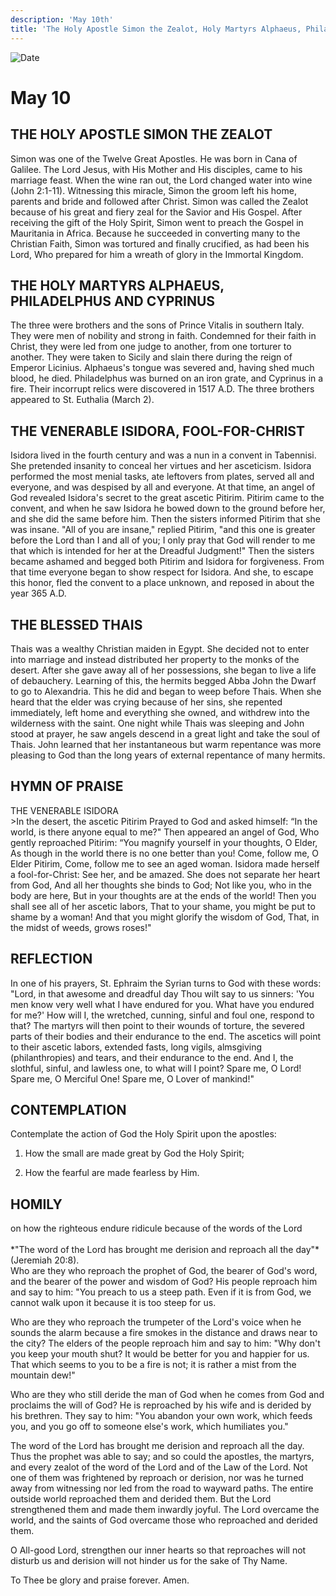 ```yaml
---
description: 'May 10th'
title: 'The Holy Apostle Simon the Zealot, Holy Martyrs Alphaeus, Philadelphius and Cyprinus, Venerable Isidore, Blessed Thais'
---
```


<CustomPaginator />
<RunningHead />

<Image src="/title-imprint.png" height={68} width={50} alt="Date" className="title-imprint"/>

# <div id="date">May <Image className="four-dot" src="/four-dot.png" height={15} width={15} alt="" />10</div>

## THE HOLY APOSTLE SIMON THE ZEALOT

Simon was one of the Twelve Great Apostles. He was born in Cana of Galilee. The Lord Jesus, with His Mother and His disciples, came to his marriage feast. When the wine ran out, the Lord changed water into wine (John 2:1-11). Witnessing this miracle, Simon the groom left his home, parents and bride and followed after Christ. Simon was called the Zealot because of his great and fiery zeal for the Savior and His Gospel. After receiving the gift of the Holy Spirit, Simon went to preach the Gospel in Mauritania in Africa. Because he succeeded in converting many to the Christian Faith, Simon was tortured and finally crucified, as had been his Lord, Who prepared for him a wreath of glory in the Immortal Kingdom.

## THE HOLY MARTYRS ALPHAEUS, PHILADELPHUS AND CYPRINUS

The three were brothers and the sons of Prince Vitalis in southern Italy. They were men of nobility and strong in faith. Condemned for their faith in Christ, they were led from one judge to another, from one torturer to another. They were taken to Sicily and slain there during the reign of Emperor Licinius. Alphaeus's tongue was severed and, having shed much blood, he died. Philadelphus was burned on an iron grate, and Cyprinus in a fire. Their incorrupt relics were discovered in 1517 A.D. The three brothers appeared to St. Euthalia (March 2).

## THE VENERABLE ISIDORA, FOOL-FOR-CHRIST

Isidora lived in the fourth century and was a nun in a convent in Tabennisi. She pretended insanity to conceal her virtues and her asceticism. Isidora performed the most menial tasks, ate leftovers from plates, served all and everyone, and was despised by all and everyone. At that time, an angel of God revealed Isidora's secret to the great ascetic Pitirim. Pitirim came to the convent, and when he saw Isidora he bowed down to the ground before her, and she did the same before him. Then the sisters informed Pitirim that she was insane. "All of you are insane," replied Pitirim, "and this one is greater before the Lord than I and all of you; I only pray that God will render to me that which is intended for her at the Dreadful Judgment!" Then the sisters became ashamed and begged both Pitirim and Isidora for forgiveness. From that time everyone began to show respect for Isidora. And she, to escape this honor, fled the convent to a place unknown, and reposed in about the year 365 A.D.

## THE BLESSED THAIS

Thais was a wealthy Christian maiden in Egypt. She decided not to enter into marriage and instead distributed her property to the monks of the desert. After she gave away all of her possessions, she began to live a life of debauchery. Learning of this, the hermits begged Abba John the Dwarf to go to Alexandria. This he did and began to weep before Thais. When she heard that the elder was crying because of her sins, she repented immediately, left home and everything she owned, and withdrew into the wilderness with the saint. One night while Thais was sleeping and John stood at prayer, he saw angels descend in a great light and take the soul of Thais. John learned that her instantaneous but warm repentance was more pleasing to God than the long years of external repentance of many hermits.


## HYMN OF PRAISE
<div style={{textAlign:'center', color:'crimson', fontWeight:'bold'}}>
THE VENERABLE ISIDORA
</div>
>In the desert, the ascetic Pitirim  
Prayed to God and asked himself:  
“In the world, is there anyone equal to me?"  
Then appeared an angel of God,  
Who gently reproached Pitirim:  
“You magnify yourself in your thoughts, O Elder,  
As though in the world there is no one better than you!  
Come, follow me, O Elder Pitirim,  
Come, follow me to see an aged woman.  
Isidora made herself a fool-for-Christ:  
See her, and be amazed.  
She does not separate her heart from God,  
And all her thoughts she binds to God;  
Not like you, who in the body are here,  
But in your thoughts are at the ends of the world!  
Then you shall see all of her ascetic labors,  
That to your shame, you might be put to shame by a woman!  
And that you might glorify the wisdom of God,  
That, in the midst of weeds, grows roses!"  


## REFLECTION

In one of his prayers, St. Ephraim the Syrian turns to God with these words: "Lord, in that awesome and dreadful day Thou wilt say to us sinners: 'You men know very well what I have endured for you. What have you endured for me?' How will I, the wretched, cunning, sinful and foul one, respond to that? The martyrs will then point to their wounds of torture, the severed parts of their bodies and their endurance to the end. The ascetics will point to their ascetic labors, extended fasts, long vigils, almsgiving (philanthropies) and tears, and their endurance to the end. And I, the slothful, sinful, and lawless one, to what will I point? Spare me, O Lord! Spare me, O Merciful One! Spare me, O Lover of mankind!"


## CONTEMPLATION

Contemplate the action of God the Holy Spirit upon the apostles:

1. How the small are made great by God the Holy Spirit;

2. How the fearful are made fearless by Him.


## HOMILY
<div style={{textAlign:'center', color:'crimson', fontWeight:'bold'}}>
on how the righteous endure ridicule because of the words of the Lord
</div><br />
<div style={{textAlign:'right'}}>
*"The word of the Lord has brought me derision and reproach all the day"* (Jeremiah 20:8).
</div>
Who are they who reproach the prophet of God, the bearer of God's word, and the bearer of the power and wisdom of God? His people reproach him and say to him: "You preach to us a steep path. Even if it is from God, we cannot walk upon it because it is too steep for us.

Who are they who reproach the trumpeter of the Lord's voice when he sounds the alarm because a fire smokes in the distance and draws near to the city? The elders of the people reproach him and say to him: "Why don't you keep your mouth shut? It would be better for you and happier for us. That which seems to you to be a fire is not; it is rather a mist from the mountain dew!"

Who are they who still deride the man of God when he comes from God and proclaims the will of God? He is reproached by his wife and is derided by his brethren. They say to him: "You abandon your own work, which feeds you, and you go off to someone else's work, which humiliates you."

The word of the Lord has brought me derision and reproach all the day. Thus the prophet was able to say; and so could the apostles, the martyrs, and every zealot of the word of the Lord and of the Law of the Lord. Not one of them was frightened by reproach or derision, nor was he turned away from witnessing nor led from the road to wayward paths. The entire outside world reproached them and derided them. But the Lord strengthened them and made them inwardly joyful. The Lord overcame the world, and the saints of God overcame those who reproached and derided them.

O All-good Lord, strengthen our inner hearts so that reproaches will not disturb us and derision will not hinder us for the sake of Thy Name.

To Thee be glory and praise forever. Amen.